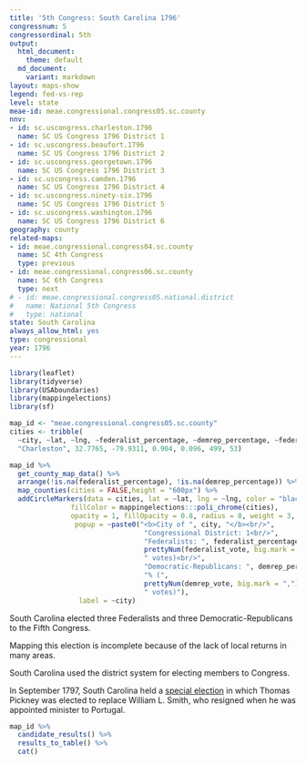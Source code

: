 ```yaml
---
title: '5th Congress: South Carolina 1796'
congressnum: 5
congressordinal: 5th
output:
  html_document:
    theme: default
  md_document:
    variant: markdown
layout: maps-show
legend: fed-vs-rep
level: state
meae-id: meae.congressional.congress05.sc.county
nnv:
- id: sc.uscongress.charleston.1796
  name: SC US Congress 1796 District 1
- id: sc.uscongress.beaufort.1796
  name: SC US Congress 1796 District 2
- id: sc.uscongress.georgetown.1796
  name: SC US Congress 1796 District 3
- id: sc.uscongress.camden.1796
  name: SC US Congress 1796 District 4
- id: sc.uscongress.ninety-six.1796
  name: SC US Congress 1796 District 5
- id: sc.uscongress.washington.1796
  name: SC US Congress 1796 District 6
geography: county
related-maps:
- id: meae.congressional.congress04.sc.county
  name: SC 4th Congress
  type: previous
- id: meae.congressional.congress06.sc.county
  name: SC 6th Congress
  type: next
# - id: meae.congressional.congress05.national.district
#   name: National 5th Congress
#   type: national
state: South Carolina
always_allow_html: yes
type: congressional
year: 1796
---
```


```r
library(leaflet)
library(tidyverse)
library(USAboundaries)
library(mappingelections)
library(sf)

map_id <- "meae.congressional.congress05.sc.county"
cities <- tribble(
  ~city, ~lat, ~lng, ~federalist_percentage, ~demrep_percentage, ~federalist_vote, ~demrep_vote,
  "Charleston", 32.7765, -79.9311, 0.904, 0.096, 499, 53)
```

<div class="map">

```r
map_id %>%
  get_county_map_data() %>%
  arrange(!is.na(federalist_percentage), !is.na(demrep_percentage)) %>%
  map_counties(cities = FALSE,height = "600px") %>% 
  addCircleMarkers(data = cities, lat = ~lat, lng = ~lng, color = "black",
               fillColor = mappingelections:::poli_chrome(cities),
               opacity = 1, fillOpacity = 0.8, radius = 8, weight = 3,
                popup = ~paste0("<b>City of ", city, "</b><br/>",
                                 "Congressional District: 1<br/>",
                                 "Federalists: ", federalist_percentage * 100, "% (", 
                                 prettyNum(federalist_vote, big.mark = ","), 
                                 " votes)<br/>",
                                 "Democratic-Republicans: ", demrep_percentage * 100,
                                 "% (", 
                                 prettyNum(demrep_vote, big.mark = ","),
                                 " votes)"),
                 label = ~city) 
```

</div>

South Carolina elected three Federalists and three Democratic-Republicans to the Fifth Congress.

Mapping this election is incomplete because of the lack of local returns in many areas. 

South Carolina used the district system for electing members to Congress. 

In September 1797, South Carolina held a [special election](https://elections.lib.tufts.edu/catalog/tufts:sc.uscongress.specialelection.1797) in which Thomas Pickney was elected to replace William L. Smith, who resigned when he was appointed minister to Portugal.

<div class="results-table">

```r
map_id %>%
  candidate_results() %>%
  results_to_table() %>%
  cat()
```

</div>
